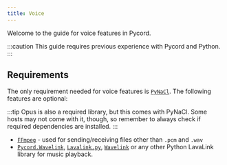 ```yaml
---
title: Voice
---
```


Welcome to the guide for voice features in Pycord.

:::caution
This guide requires previous experience with Pycord and Python.
:::

## Requirements

The only requirement needed for voice features is [`PyNaCl`](https://pypi.org/project/PyNaCl/).
The following features are optional:

:::tip
Opus is also a required library, but this comes with PyNaCl.
Some hosts may not come with it, though, so remember to always check if required dependencies are installed.
:::

- [`FFmpeg`](https://ffmpeg.org) - used for sending/receiving files other than `.pcm` and `.wav`
- [`Pycord.Wavelink`](https://github.com/Pycord-Development/Pycord.Wavelink),
[`Lavalink.py`](https://github.com/Devoxin/Lavalink.py),
[`Wavelink`](https://github.com/PythonistaGuild/Wavelink) or any other Python LavaLink library for music playback.
